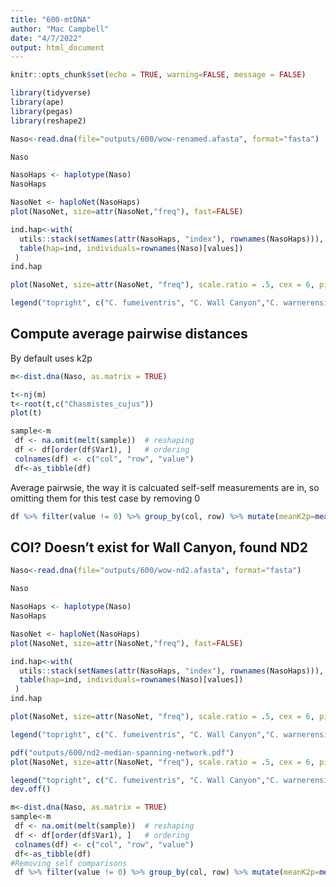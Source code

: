 ```yaml
---
title: "600-mtDNA"
author: "Mac Campbell"
date: "4/7/2022"
output: html_document
---
```


```r
knitr::opts_chunk$set(echo = TRUE, warning=FALSE, message = FALSE)
```

```r
library(tidyverse)
library(ape)
library(pegas)
library(reshape2)
```

```r
Naso<-read.dna(file="outputs/600/wow-renamed.afasta", format="fasta")

Naso

NasoHaps <- haplotype(Naso)
NasoHaps

NasoNet <- haploNet(NasoHaps)
plot(NasoNet, size=attr(NasoNet,"freq"), fast=FALSE)
```


```r
ind.hap<-with(
  utils::stack(setNames(attr(NasoHaps, "index"), rownames(NasoHaps))),
  table(hap=ind, individuals=rownames(Naso)[values])
 )
ind.hap
```

```r
plot(NasoNet, size=attr(NasoNet, "freq"), scale.ratio = .5, cex = 6, pie=ind.hap, labels = FALSE)

legend("topright", c("C. fumeiventris", "C. Wall Canyon","C. warnerensis","Ch. cujus"), text.col=2:6)
```

## Compute average pairwise distances

By default uses k2p

```r
m<-dist.dna(Naso, as.matrix = TRUE)

t<-nj(m)
t<-root(t,c("Chasmistes_cujus"))
plot(t)
```

```r
sample<-m
 df <- na.omit(melt(sample))  # reshaping
 df <- df[order(df$Var1), ]   # ordering
 colnames(df) <- c("col", "row", "value") 
 df<-as_tibble(df)
```


Average pairwsie, the way it is calcuated self-self measurements are in, so omitting them for this test case by removing 0

```r
df %>% filter(value != 0) %>% group_by(col, row) %>% mutate(meanK2p=mean(value)) %>% select(meanK2p) %>% mutate(Dist=100*(round(meanK2p, 3))) %>% unique()
```



## COI? Doesn't exist for Wall Canyon, found ND2


```r
Naso<-read.dna(file="outputs/600/wow-nd2.afasta", format="fasta")

Naso

NasoHaps <- haplotype(Naso)
NasoHaps

NasoNet <- haploNet(NasoHaps)
plot(NasoNet, size=attr(NasoNet,"freq"), fast=FALSE)

ind.hap<-with(
  utils::stack(setNames(attr(NasoHaps, "index"), rownames(NasoHaps))),
  table(hap=ind, individuals=rownames(Naso)[values])
 )
ind.hap
```

```r
plot(NasoNet, size=attr(NasoNet, "freq"), scale.ratio = .5, cex = 6, pie=ind.hap, labels = FALSE,   bg = c(rgb(1,0,0,0.75), rgb(0,0,0,.75),rgb(0,0,1,0.75)))

legend("topright", c("C. fumeiventris", "C. Wall Canyon","C. warnerensis"), text.col=c(rgb(1,0,0,0.75), rgb(0,0,0,.75),rgb(0,0,1,0.75)))
```
```r
pdf("outputs/600/nd2-median-spanning-network.pdf")
plot(NasoNet, size=attr(NasoNet, "freq"), scale.ratio = .5, cex = 6, pie=ind.hap, labels = FALSE,   bg = c(rgb(1,0,0,0.75), rgb(0,0,0,.75),rgb(0,0,1,0.75),rgb(0,0.5,0.5,0.75)))

legend("topright", c("C. fumeiventris", "C. Wall Canyon","C. warnerensis","Ch. cujus"), text.col=c(rgb(1,0,0,0.75), rgb(0,0,0,.75),rgb(0,0,1,0.75),rgb(0,0.5,0.5,0.75)))
dev.off()
```

```r
m<-dist.dna(Naso, as.matrix = TRUE)
sample<-m
 df <- na.omit(melt(sample))  # reshaping
 df <- df[order(df$Var1), ]   # ordering
 colnames(df) <- c("col", "row", "value") 
 df<-as_tibble(df)
#Removing self comparisons
 df %>% filter(value != 0) %>% group_by(col, row) %>% mutate(meanK2p=mean(value)) %>% select(meanK2p) %>% mutate(Dist=100*(round(meanK2p, 3))) %>% unique()
```

 